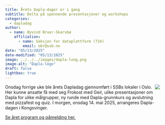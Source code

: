 ```yaml
---
title: Årets Dapla-dager er i gang
subtitle: Delta på spennende presentasjoner og workshops 
categories:
  - dapladag
author:
  - name: Øyvind Bruer-Skarsbø
    affiliation: 
      - name: Seksjon for dataplattform (724)
        email: obr@ssb.no
date: "05/13/2025"
date-modified: "05/13/2025"
image: ../../../images/dapla-long.png
image-alt: "Dapla-logo"
draft: false
lightbox: true
---
```


![](dapladag-2025.jpg){style="max-width: 40%; float: right;" fig-alt="Presentasjon på Dapladag"}

Onsdag forrige uke ble årets Dapladag gjennomført i SSBs lokaler i Oslo. Her kunne ansatte få med seg Frokost med Geir, ulike presentasjoner om Dapla for ulike målgrupper, ny runde med Dapla-grunnkurs og avslutning med pizzafest og quiz. I morgen, onsdag 14. mai 2025, arrangeres Dapla-dagen i Kongsvinger. 

[Se året program og påmelding her.](https://ssbno.sharepoint.com/sites/byraanettet/SitePages/%C3%85rets-Dapladag---n%C3%A5-ogs%C3%A5-med-grunnkurs-i-Dapla.aspx)
